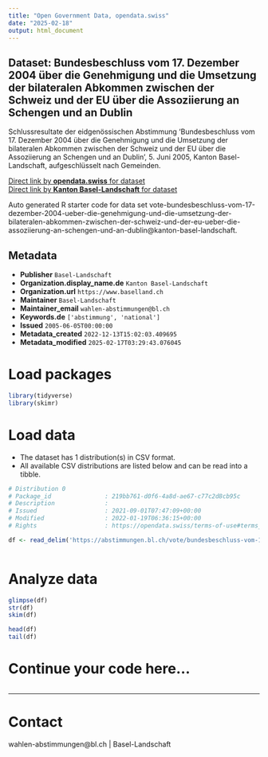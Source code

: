 ```yaml
---
title: "Open Government Data, opendata.swiss"
date: "2025-02-18"
output: html_document
---
```


## Dataset: Bundesbeschluss vom 17. Dezember 2004 über die Genehmigung und die Umsetzung der bilateralen Abkommen zwischen der Schweiz und der EU über die Assoziierung an Schengen und an Dublin

Schlussresultate der eidgenössischen Abstimmung 'Bundesbeschluss vom 17. Dezember 2004 über die Genehmigung und die Umsetzung der bilateralen Abkommen zwischen der Schweiz und der EU über die Assoziierung an Schengen und an Dublin', 5. Juni 2005, Kanton Basel-Landschaft, aufgeschlüsselt nach Gemeinden.

[Direct link by **opendata.swiss** for dataset](https://opendata.swiss/de/dataset/bundesbeschluss-vom-17-dezember-2004-uber-die-genehmigung-und-die-umsetzung-der-bilateralen-abk)<br>
[Direct link by **Kanton Basel-Landschaft** for dataset](https://abstimmungen.bl.ch/vote/bundesbeschluss-vom-17-dezember-2004-ueber-die-genehmigung-und-die-umsetzung-der-bilateralen-abkommen-zwischen-der-schweiz-und-der-eu-ueber-die-assoziierung-an-schengen-und-an-dublin/data)

Auto generated R starter code for data set vote-bundesbeschluss-vom-17-dezember-2004-ueber-die-genehmigung-und-die-umsetzung-der-bilateralen-abkommen-zwischen-der-schweiz-und-der-eu-ueber-die-assoziierung-an-schengen-und-an-dublin@kanton-basel-landschaft.

## Metadata

- **Publisher** `Basel-Landschaft`
- **Organization.display_name.de** `Kanton Basel-Landschaft`
- **Organization.url** `https://www.baselland.ch`
- **Maintainer** `Basel-Landschaft`
- **Maintainer_email** `wahlen-abstimmungen@bl.ch`
- **Keywords.de** `['abstimmung', 'national']`
- **Issued** `2005-06-05T00:00:00`
- **Metadata_created** `2022-12-13T15:02:03.409695`
- **Metadata_modified** `2025-02-17T03:29:43.076045`


# Load packages

```r

library(tidyverse)
library(skimr)

```

# Load data

-   The dataset has 1 distribution(s) in CSV format.
-   All available CSV distributions are listed below and can be read into a tibble.

```r

# Distribution 0
# Package_id               : 219bb761-d0f6-4a8d-ae67-c77c2d8cb95c
# Description              : 
# Issued                   : 2021-09-01T07:47:09+00:00
# Modified                 : 2022-01-19T06:36:15+00:00
# Rights                   : https://opendata.swiss/terms-of-use#terms_by

df <- read_delim('https://abstimmungen.bl.ch/vote/bundesbeschluss-vom-17-dezember-2004-ueber-die-genehmigung-und-die-umsetzung-der-bilateralen-abkommen-zwischen-der-schweiz-und-der-eu-ueber-die-assoziierung-an-schengen-und-an-dublin/data-csv')



```

# Analyze data

```r

glimpse(df)
str(df)
skim(df)

head(df)
tail(df)

```

# Continue your code here...

```r

```

------------------------------------------------------------------------

# Contact

wahlen-abstimmungen@bl.ch | Basel-Landschaft
